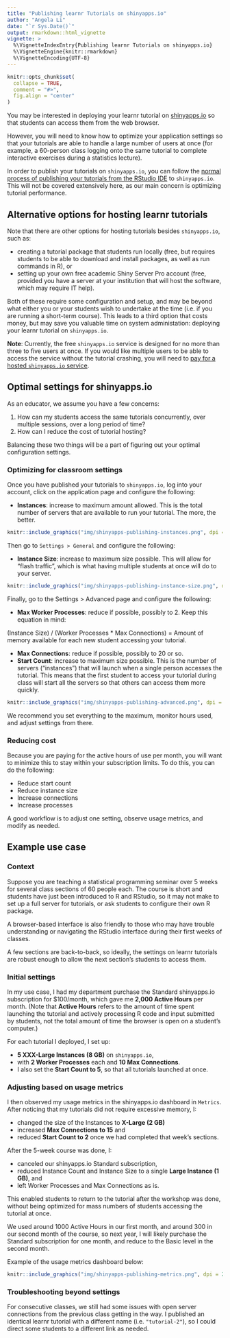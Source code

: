 ```yaml
---
title: "Publishing learnr Tutorials on shinyapps.io"
author: "Angela Li"
date: "`r Sys.Date()`"
output: rmarkdown::html_vignette
vignette: >
  %\VignetteIndexEntry{Publishing learnr Tutorials on shinyapps.io}
  %\VignetteEngine{knitr::rmarkdown}
  %\VignetteEncoding{UTF-8}
---
```


```r
knitr::opts_chunk$set(
  collapse = TRUE,
  comment = "#>",
  fig.align = "center"
)
```

You may be interested in deploying your learnr tutorial on [shinyapps.io](https://www.shinyapps.io/) so that students can access them from the web browser. 

However, you will need to know how to optimize your application settings so that your tutorials are able to handle a large number of users at once (for example, a 60-person class logging onto the same tutorial to complete interactive exercises during a statistics lecture).

In order to publish your tutorials on `shinyapps.io`, you can follow the [normal process of publishing your tutorials from the RStudio IDE](https://rstudio.github.io/learnr/publishing.html#rstudio_connect_and_shinyappsio) to `shinyapps.io`. This will not be covered extensively here, as our main concern is optimizing tutorial performance.

## Alternative options for hosting learnr tutorials

Note that there are other options for hosting tutorials besides `shinyapps.io`, such as:

- creating a tutorial package that students run locally (free, but requires students to be able to download and install packages, as well as run commands in R), or 
- setting up your own free academic Shiny Server Pro account (free, provided you have a server at your institution that will host the software, which may require IT help). 

Both of these require some configuration and setup, and may be beyond what either you or your students wish to undertake at the time (i.e. if you are running a short-term course). This leads to a third option that costs money, but may save you valuable time on system administation: deploying your learnr tutorial on `shinyapps.io`.

**Note**: Currently, the free `shinyapps.io` service is designed for no more than three to five users at once. If you would like multiple users to be able to access the service without the tutorial crashing, you will need to [pay for a hosted `shinyapps.io` service](https://www.shinyapps.io/#pricing).

## Optimal settings for shinyapps.io

As an educator, we assume you have a few concerns:

1. How can my students access the same tutorials concurrently, over multiple sessions, over a long period of time? 
2. How can I reduce the cost of tutorial hosting?

Balancing these two things will be a part of figuring out your optimal configuration settings.

### Optimizing for classroom settings

Once you have published your tutorials to `shinyapps.io`, log into your account, click on the application page and configure the following:

- **Instances**: increase to maximum amount allowed. This is the total number of servers that are available to run your tutorial. The more, the better.

```r
knitr::include_graphics("img/shinyapps-publishing-instances.png", dpi = 150)
```

Then go to `Settings > General` and configure the following:

- **Instance Size**: increase to maximum size possible. This will allow for "flash traffic", which is what having multiple students at once will do to your server.

```r
knitr::include_graphics("img/shinyapps-publishing-instance-size.png", dpi = 150)
```

Finally, go to the Settings > Advanced page and configure the following:

- **Max Worker Processes**: reduce if possible, possibly to 2. Keep this equation in mind:

(Instance Size) / (Worker Processes * Max Connections) = Amount of memory available for each new student accessing your tutorial.

- **Max Connections**: reduce if possible, possibly to 20 or so.
- **Start Count**: increase to maximum size possible. This is the number of servers ("instances") that will launch when a single person accesses the tutorial. This means that the first student to access your tutorial during class will start all the servers so that others can access them more quickly.

```r
knitr::include_graphics("img/shinyapps-publishing-advanced.png", dpi = 150)
```

We recommend you set everything to the maximum, monitor hours used, and adjust settings from there.

### Reducing cost

Because you are paying for the active hours of use per month, you will want to minimize this to stay within your subscription limits. To do this, you can do the following:

- Reduce start count 
- Reduce instance size
- Increase connections
- Increase processes

A good workflow is to adjust one setting, observe usage metrics, and modify as needed.

## Example use case

### Context

Suppose you are teaching a statistical programming seminar over 5 weeks for several class sections of 60 people each. The course is short and students have just been introduced to R and RStudio, so it may not make to set up a full server for tutorials, or ask students to configure their own R package. 

A browser-based interface is also friendly to those who may have trouble understanding or navigating the RStudio interface during their first weeks of classes.

A few sections are back-to-back, so ideally, the settings on learnr tutorials are robust enough to allow the next section's students to access them. 

### Initial settings

In my use case, I had my department purchase the Standard shinyapps.io subscription for $100/month, which gave me **2,000 Active Hours** per month. (Note that **Active Hours** refers to the amount of time spent launching the tutorial and actively processing R code and input submitted by students, not the total amount of time the browser is open on a student's computer.)

For each tutorial I deployed, I set up: 

 - **5 XXX-Large Instances (8 GB)** on `shinyapps.io`, 
 - with **2 Worker Processes** each and **10 Max Connections**. 
 - I also set the **Start Count to 5**, so that all tutorials launched at once.

### Adjusting based on usage metrics

I then observed my usage metrics in the shinyapps.io dashboard in `Metrics`. After noticing that my tutorials did not require excessive memory, I:

- changed the size of the Instances to **X-Large (2 GB)**
- increased **Max Connections to 15** and 
- reduced **Start Count to 2** once we had completed that week's sections.

After the 5-week course was done, I: 

- canceled our shinyapps.io Standard subscription, 
- reduced Instance Count and Instance Size to a single **Large Instance (1 GB)**, and 
- left Worker Processes and Max Connections as is. 

This enabled students to return to the tutorial after the workshop was done, without being optimized for mass numbers of students accessing the tutorial at once.

We used around 1000 Active Hours in our first month, and around 300 in our second month of the course, so next year, I will likely purchase the Standard subscription for one month, and reduce to the Basic level in the second month.

Example of the usage metrics dashboard below:

```r
knitr::include_graphics("img/shinyapps-publishing-metrics.png", dpi = 200)
```


### Troubleshooting beyond settings

For consecutive classes, we still had some issues with open server connections from the previous class getting in the way. I published an identical learnr tutorial with a different name (i.e. `"tutorial-2"`), so I could direct some students to a different link as needed.
